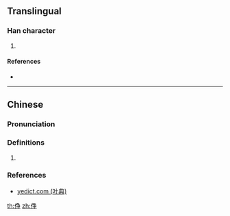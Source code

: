 {{character info/new}}
==Translingual==

===Han character===
{{Han char|rn=9|rad=人|as=06|sn=8|four=|canj=ONSD|ids=⿰亻争}}

# {{rfdef|Han}}

====References====
* {{Han ref|kx=|dkj=|dj=|hdz=|uh=9FC7}}

----

==Chinese==
{{zh-forms}}

===Pronunciation===
{{zh-pron
|m=zhēng
|c=zang1
|oc=
|mc=
|cat=
}}

===Definitions===
{{zh-hanzi}}

# {{n-g|Only used in people's names.}}

===References===
* [http://yedict.com/zscontent.asp?uni=9FC7 yedict.com (叶典)]

[[th:鿇]]
[[zh:鿇]]